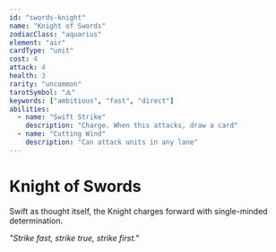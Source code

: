```yaml
---
id: "swords-knight"
name: "Knight of Swords"
zodiacClass: "aquarius"
element: "air"
cardType: "unit"
cost: 4
attack: 4
health: 3
rarity: "uncommon"
tarotSymbol: "🜁"
keywords: ["ambitious", "fast", "direct"]
abilities:
  - name: "Swift Strike"
    description: "Charge. When this attacks, draw a card"
  - name: "Cutting Wind"
    description: "Can attack units in any lane"
---
```


# Knight of Swords

Swift as thought itself, the Knight charges forward with single-minded determination.

*"Strike fast, strike true, strike first."*